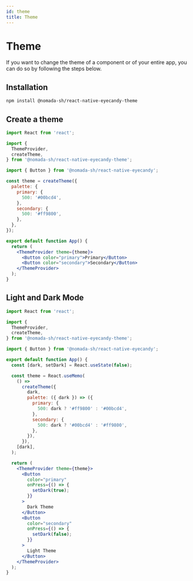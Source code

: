 ```yaml
---
id: theme
title: Theme
---
```


# Theme

If you want to change the theme of a component or of your entire app, you can do so by following the steps below.

## Installation

```bash npm2yarn
npm install @nomada-sh/react-native-eyecandy-theme
```

## Create a theme

<!-- Firstly you'll want to set up your `ThemeProvider`. -->

```jsx
import React from 'react';

import {
  ThemeProvider,
  createTheme,
} from '@nomada-sh/react-native-eyecandy-theme';

import { Button } from '@nomada-sh/react-native-eyecandy';

const theme = createTheme({
  palette: {
    primary: {
      500: '#00bcd4',
    },
    secondary: {
      500: '#ff9800',
    },
  },
});

export default function App() {
  return (
    <ThemeProvider theme={theme}>
      <Button color="primary">Primary</Button>
      <Button color="secondary">Secondary</Button>
    </ThemeProvider>
  );
}
```

<!-- This is extremely convenient and is made possible through [React's context API](https://reactjs.org/docs/context.html). -->

## Light and Dark Mode

```jsx
import React from 'react';

import {
  ThemeProvider,
  createTheme,
} from '@nomada-sh/react-native-eyecandy-theme';

import { Button } from '@nomada-sh/react-native-eyecandy';

export default function App() {
  const [dark, setDark] = React.useState(false);

  const theme = React.useMemo(
    () =>
      createTheme({
        dark,
        palette: ({ dark }) => ({
          primary: {
            500: dark ? '#ff9800' : '#00bcd4',
          },
          secondary: {
            500: dark ? '#00bcd4' : '#ff9800',
          },
        }),
      }),
    [dark],
  );

  return (
    <ThemeProvider theme={theme}>
      <Button
        color="primary"
        onPress={() => {
          setDark(true);
        }}
      >
        Dark Theme
      </Button>
      <Button
        color="secondary"
        onPress={() => {
          setDark(false);
        }}
      >
        Light Theme
      </Button>
    </ThemeProvider>
  );
}
```
